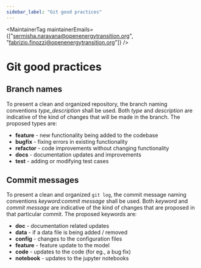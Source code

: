 ```yaml
---
sidebar_label: "Git good practices"
---
```



<MaintainerTag maintainerEmails={["sermisha.narayana@openenergytransition.org", "fabrizio.finozzi@openenergytransition.org"]} />

# Git good practices

## Branch names

To present a clean and organized repository, the branch naming conventions *type_description* shall be used. Both *type* and *description* are indicative of the kind of changes that will be made in the branch. The proposed types are:
- **feature** - new functionality being added to the codebase
- **bugfix** - fixing errors in existing functionality
- **refactor** - code improvements without changing functionality
- **docs** - documentation updates and improvements
- **test** - adding or modifying test cases


## Commit messages

To present a clean and organized `git log`, the commit message naming conventions *keyword:commit message* shall be used. Both *keyword* and *commit message* are indicative of the kind of changes that are proposed in that particular commit. The proposed keywords are:
- **doc** - documentation related updates
- **data** - if a data file is being added / removed
- **config** - changes to the configuration files
- **feature** - feature update to the model
- **code** - updates to the code (for eg., a bug fix)
- **notebook** - updates to the jupyter notebooks
